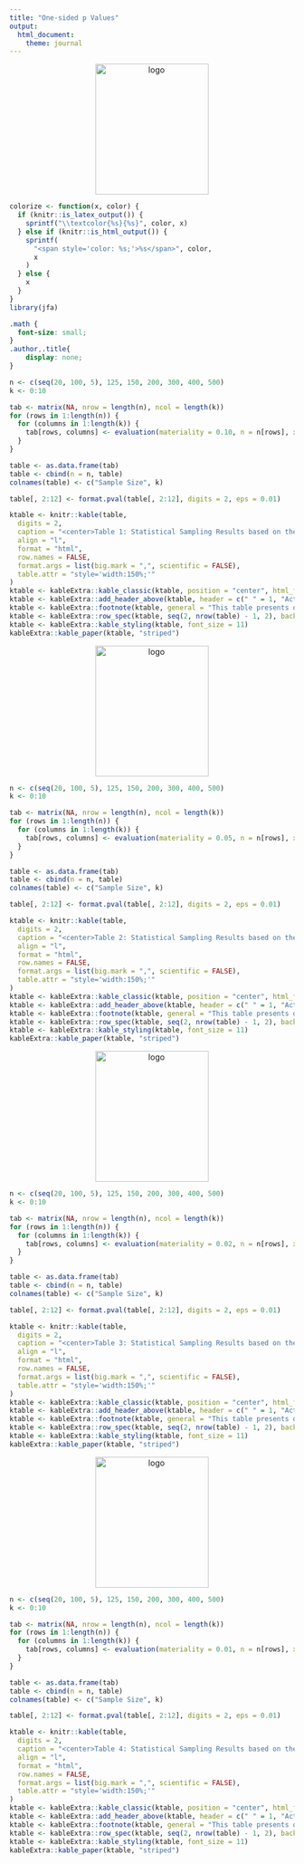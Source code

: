 ```yaml
---
title: "One-sided p Values"
output: 
  html_document:
    theme: journal
---
```


<p align="center">
  <img src="logo.png" alt="logo" width="200" height="231">
</p>

```r
colorize <- function(x, color) {
  if (knitr::is_latex_output()) {
    sprintf("\\textcolor{%s}{%s}", color, x)
  } else if (knitr::is_html_output()) {
    sprintf(
      "<span style='color: %s;'>%s</span>", color,
      x
    )
  } else {
    x
  }
}
library(jfa)
```

```css
.math {
  font-size: small;
}
.author,.title{
    display: none;
}
```

```r
n <- c(seq(20, 100, 5), 125, 150, 200, 300, 400, 500)
k <- 0:10

tab <- matrix(NA, nrow = length(n), ncol = length(k))
for (rows in 1:length(n)) {
  for (columns in 1:length(k)) {
    tab[rows, columns] <- evaluation(materiality = 0.10, n = n[rows], x = k[columns], method = "poisson")$p.value
  }
}

table <- as.data.frame(tab)
table <- cbind(n = n, table)
colnames(table) <- c("Sample Size", k)

table[, 2:12] <- format.pval(table[, 2:12], digits = 2, eps = 0.01)
```

```r
ktable <- knitr::kable(table,
  digits = 2,
  caption = "<center>Table 1: Statistical Sampling Results based on the Poisson Distribution — <br>One-sided <i>p</i> Values against a Performance Materiality of 10 Percent</center>",
  align = "l",
  format = "html",
  row.names = FALSE,
  format.args = list(big.mark = ",", scientific = FALSE),
  table.attr = "style='width:150%;'"
)
ktable <- kableExtra::kable_classic(ktable, position = "center", html_font = "Cambria")
ktable <- kableExtra::add_header_above(ktable, header = c(" " = 1, "Actual Sum of Taints Found" = 11))
ktable <- kableExtra::footnote(ktable, general = "This table presents one-sided p values against the null hypothesis \u03B8 = 0.1")
ktable <- kableExtra::row_spec(ktable, seq(2, nrow(table) - 1, 2), background = "#F0F8FF")
ktable <- kableExtra::kable_styling(ktable, font_size = 11)
kableExtra::kable_paper(ktable, "striped")
```

\newpage

<p align="center">
  <img src="logo.png" alt="logo" width="200" height="231">
</p>

```r
n <- c(seq(20, 100, 5), 125, 150, 200, 300, 400, 500)
k <- 0:10

tab <- matrix(NA, nrow = length(n), ncol = length(k))
for (rows in 1:length(n)) {
  for (columns in 1:length(k)) {
    tab[rows, columns] <- evaluation(materiality = 0.05, n = n[rows], x = k[columns], method = "poisson")$p.value
  }
}

table <- as.data.frame(tab)
table <- cbind(n = n, table)
colnames(table) <- c("Sample Size", k)

table[, 2:12] <- format.pval(table[, 2:12], digits = 2, eps = 0.01)
```

```r
ktable <- knitr::kable(table,
  digits = 2,
  caption = "<center>Table 2: Statistical Sampling Results based on the Poisson Distribution — <br>One-sided <i>p</i> Values against a Performance Materiality of 5 Percent</center>",
  align = "l",
  format = "html",
  row.names = FALSE,
  format.args = list(big.mark = ",", scientific = FALSE),
  table.attr = "style='width:150%;'"
)
ktable <- kableExtra::kable_classic(ktable, position = "center", html_font = "Cambria")
ktable <- kableExtra::add_header_above(ktable, header = c(" " = 1, "Actual Sum of Taints Found" = 11))
ktable <- kableExtra::footnote(ktable, general = "This table presents one-sided p values against the null hypothesis \u03B8 = 0.05")
ktable <- kableExtra::row_spec(ktable, seq(2, nrow(table) - 1, 2), background = "#F0F8FF")
ktable <- kableExtra::kable_styling(ktable, font_size = 11)
kableExtra::kable_paper(ktable, "striped")
```

\newpage

<p align="center">
  <img src="logo.png" alt="logo" width="200" height="231">
</p>

```r
n <- c(seq(20, 100, 5), 125, 150, 200, 300, 400, 500)
k <- 0:10

tab <- matrix(NA, nrow = length(n), ncol = length(k))
for (rows in 1:length(n)) {
  for (columns in 1:length(k)) {
    tab[rows, columns] <- evaluation(materiality = 0.02, n = n[rows], x = k[columns], method = "poisson")$p.value
  }
}

table <- as.data.frame(tab)
table <- cbind(n = n, table)
colnames(table) <- c("Sample Size", k)

table[, 2:12] <- format.pval(table[, 2:12], digits = 2, eps = 0.01)
```

```r
ktable <- knitr::kable(table,
  digits = 2,
  caption = "<center>Table 3: Statistical Sampling Results based on the Poisson Distribution — <br>One-sided <i>p</i> Values against a Performance Materiality of 2 Percent</center>",
  align = "l",
  format = "html",
  row.names = FALSE,
  format.args = list(big.mark = ",", scientific = FALSE),
  table.attr = "style='width:150%;'"
)
ktable <- kableExtra::kable_classic(ktable, position = "center", html_font = "Cambria")
ktable <- kableExtra::add_header_above(ktable, header = c(" " = 1, "Actual Sum of Taints Found" = 11))
ktable <- kableExtra::footnote(ktable, general = "This table presents one-sided p values against the null hypothesis \u03B8 = 0.02")
ktable <- kableExtra::row_spec(ktable, seq(2, nrow(table) - 1, 2), background = "#F0F8FF")
ktable <- kableExtra::kable_styling(ktable, font_size = 11)
kableExtra::kable_paper(ktable, "striped")
```

\newpage

<p align="center">
  <img src="logo.png" alt="logo" width="200" height="231">
</p>

```r
n <- c(seq(20, 100, 5), 125, 150, 200, 300, 400, 500)
k <- 0:10

tab <- matrix(NA, nrow = length(n), ncol = length(k))
for (rows in 1:length(n)) {
  for (columns in 1:length(k)) {
    tab[rows, columns] <- evaluation(materiality = 0.01, n = n[rows], x = k[columns], method = "poisson")$p.value
  }
}

table <- as.data.frame(tab)
table <- cbind(n = n, table)
colnames(table) <- c("Sample Size", k)

table[, 2:12] <- format.pval(table[, 2:12], digits = 2, eps = 0.01)
```

```r
ktable <- knitr::kable(table,
  digits = 2,
  caption = "<center>Table 4: Statistical Sampling Results based on the Poisson Distribution — <br>One-sided <i>p</i> Values against a Performance Materiality of 1 Percent</center>",
  align = "l",
  format = "html",
  row.names = FALSE,
  format.args = list(big.mark = ",", scientific = FALSE),
  table.attr = "style='width:150%;'"
)
ktable <- kableExtra::kable_classic(ktable, position = "center", html_font = "Cambria")
ktable <- kableExtra::add_header_above(ktable, header = c(" " = 1, "Actual Sum of Taints Found" = 11))
ktable <- kableExtra::footnote(ktable, general = "This table presents one-sided p values against the null hypothesis \u03B8 = 0.01")
ktable <- kableExtra::row_spec(ktable, seq(2, nrow(table) - 1, 2), background = "#F0F8FF")
ktable <- kableExtra::kable_styling(ktable, font_size = 11)
kableExtra::kable_paper(ktable, "striped")
```
